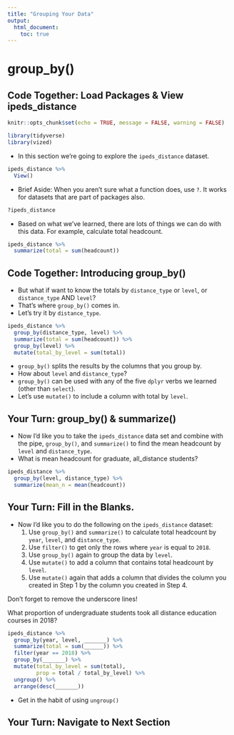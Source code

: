 ```yaml
---
title: "Grouping Your Data"
output:
  html_document:
    toc: true
---
```



# group_by()

## Code Together: Load Packages & View ipeds_distance

```r
knitr::opts_chunk$set(echo = TRUE, message = FALSE, warning = FALSE)

library(tidyverse)
library(vized)

```

- In this section we're going to explore the `ipeds_distance` dataset.

```r

ipeds_distance %>% 
  View()

```

- Brief Aside: When you aren't sure what a function does, use `?`. It works for datasets that are part of packages also.

```r

?ipeds_distance

```

- Based on what we've learned, there are lots of things we can do with this data. For example, calculate total headcount.

```r

ipeds_distance %>% 
  summarize(total = sum(headcount))

```

## Code Together: Introducing group_by()

- But what if want to know the totals by `distance_type` or `level`, or `distance_type` AND `level`?
- That's where `group_by()` comes in.
- Let's try it by `distance_type`.

```r

ipeds_distance %>% 
  group_by(distance_type, level) %>% 
  summarize(total = sum(headcount)) %>% 
  group_by(level) %>% 
  mutate(total_by_level = sum(total))

```

- `group_by()` splits the results by the columns that you group by.
- How about `level` and `distance_type`?
- `group_by()` can be used with any of the five `dplyr` verbs we learned (other than `select`).
- Let's use `mutate()` to include a column with total by `level`.

## Your Turn: group_by() & summarize()

- Now I'd like you to take the `ipeds_distance` data set and combine with the pipe, `group_by()`, and `summarize()` to find the mean headcount by `level` and `distance_type`.
- What is mean headcount for graduate, all_distance students?

```r
ipeds_distance %>% 
  group_by(level, distance_type) %>% 
  summarize(mean_n = mean(headcount))
```

## Your Turn: Fill in the Blanks.

- Now I'd like you to do the following on the `ipeds_distance` dataset:
    1. Use `group_by()` and `summarize()` to calculate total headcount by `year`, `level`, and `distance_type`.
    2. Use `filter()` to get only the rows where `year` is equal to `2018`.
    3. Use `group_by()` again to group the data by `level`.
    4. Use `mutate()` to add a column that contains total headcount by `level`.
    5. Use `mutate()` again that adds a column that divides the column you created in Step 1 by the column you created in Step 4.
    
Don't forget to remove the underscore lines!

    
What proportion of undergraduate students took all distance education courses in 2018?

```r

ipeds_distance %>% 
  group_by(year, level, _______) %>% 
  summarize(total = sum(______)) %>% 
  filter(year == 2018) %>% 
  group_by(_______) %>% 
  mutate(total_by_level = sum(total),
         prop = total / total_by_level) %>% 
  ungroup() %>% 
  arrange(desc(_______))

```

- Get in the habit of using `ungroup()`

## Your Turn: Navigate to Next Section
